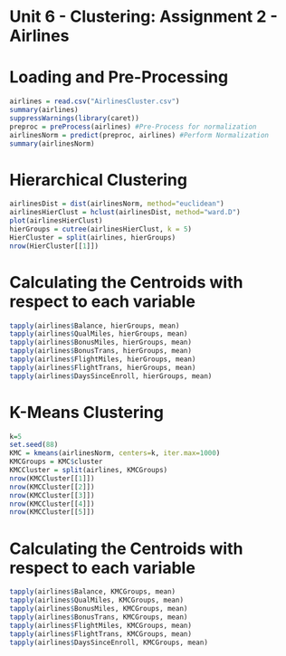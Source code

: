 Unit 6 - Clustering: Assignment 2 - Airlines
==============================================
Loading and Pre-Processing
============================================
```r
airlines = read.csv("AirlinesCluster.csv")
summary(airlines)
suppressWarnings(library(caret))
preproc = preProcess(airlines) #Pre-Process for normalization
airlinesNorm = predict(preproc, airlines) #Perform Normalization
summary(airlinesNorm)
```
Hierarchical Clustering
=============================================
```r
airlinesDist = dist(airlinesNorm, method="euclidean")
airlinesHierClust = hclust(airlinesDist, method="ward.D")
plot(airlinesHierClust)
hierGroups = cutree(airlinesHierClust, k = 5)
HierCluster = split(airlines, hierGroups)
nrow(HierCluster[[1]])
```
Calculating the Centroids with respect to each variable
====================================================
```r
tapply(airlines$Balance, hierGroups, mean)
tapply(airlines$QualMiles, hierGroups, mean)
tapply(airlines$BonusMiles, hierGroups, mean)
tapply(airlines$BonusTrans, hierGroups, mean)
tapply(airlines$FlightMiles, hierGroups, mean)
tapply(airlines$FlightTrans, hierGroups, mean)
tapply(airlines$DaysSinceEnroll, hierGroups, mean)
```
K-Means Clustering
================================================
```r
k=5
set.seed(88)
KMC = kmeans(airlinesNorm, centers=k, iter.max=1000)
KMCGroups = KMC$cluster
KMCCluster = split(airlines, KMCGroups)
nrow(KMCCluster[[1]])
nrow(KMCCluster[[2]])
nrow(KMCCluster[[3]])
nrow(KMCCluster[[4]])
nrow(KMCCluster[[5]])
```
Calculating the Centroids with respect to each variable
====================================================
```r
tapply(airlines$Balance, KMCGroups, mean)
tapply(airlines$QualMiles, KMCGroups, mean)
tapply(airlines$BonusMiles, KMCGroups, mean)
tapply(airlines$BonusTrans, KMCGroups, mean)
tapply(airlines$FlightMiles, KMCGroups, mean)
tapply(airlines$FlightTrans, KMCGroups, mean)
tapply(airlines$DaysSinceEnroll, KMCGroups, mean)
```